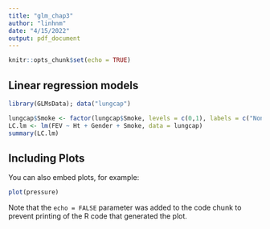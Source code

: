 ```yaml
---
title: "glm_chap3"
author: "linhnm"
date: "4/15/2022"
output: pdf_document
---
```


```r
knitr::opts_chunk$set(echo = TRUE)
```

## Linear regression models

```r
library(GLMsData); data("lungcap")

lungcap$Smoke <- factor(lungcap$Smoke, levels = c(0,1), labels = c("Non-smoker", "Smoker"))
LC.lm <- lm(FEV ~ Ht + Gender + Smoke, data = lungcap)
summary(LC.lm)
```

## Including Plots

You can also embed plots, for example:

```r
plot(pressure)
```

Note that the `echo = FALSE` parameter was added to the code chunk to prevent printing of the R code that generated the plot.
